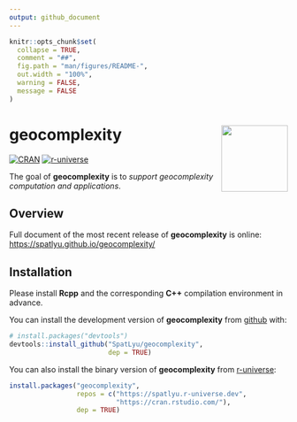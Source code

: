 ```yaml
---
output: github_document
---
```


<!-- README.md is generated from README.Rmd. Please edit that file -->

```r
knitr::opts_chunk$set(
  collapse = TRUE,
  comment = "##",
  fig.path = "man/figures/README-",
  out.width = "100%",
  warning = FALSE,
  message = FALSE
)
```

# geocomplexity <img src="man/figures/logo.png" align="right" height="120"/>

<!-- badges: start -->
[![CRAN](https://www.r-pkg.org/badges/version/geocomplexity)](https://CRAN.R-project.org/package=geocomplexity)
[![r-universe](https://spatlyu.r-universe.dev/badges/geocomplexity)](https://spatlyu.r-universe.dev/geocomplexity)
<!-- badges: end -->

The goal of **geocomplexity** is to *support geocomplexity computation and applications*.

## Overview

Full document of the most recent release of **geocomplexity** is online:
<https://spatlyu.github.io/geocomplexity/>


## Installation

Please install **Rcpp** and the corresponding **C++** compilation environment in advance.

You can install the development version of **geocomplexity** from [github](https://github.com/SpatLyu/geocomplexity) with:

``` r
# install.packages("devtools")
devtools::install_github("SpatLyu/geocomplexity",
                         dep = TRUE)
```

You can also install the binary version of **geocomplexity** from [r-universe](https://spatlyu.r-universe.dev/geocomplexity):

```r
install.packages("geocomplexity", 
                 repos = c("https://spatlyu.r-universe.dev",
                           "https://cran.rstudio.com/"),
                 dep = TRUE)
```
